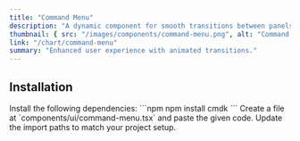 ```yaml
---
title: "Command Menu"
description: "A dynamic component for smooth transitions between panels."
thumbnail: { src: "/images/components/command-menu.png", alt: "Command Menu example" }
link: "/chart/command-menu"
summary: "Enhanced user experience with animated transitions."
---
```


<ComponentPreview name="command-menu-demo" />

## Installation

<Steps>

<Step>
Install the following dependencies:
</Step>
```npm
npm install cmdk
```

<Step>
Create a file at `components/ui/command-menu.tsx` and paste the given code.  
</Step>

<CollapsibleSource name="command" />

<Step>
Update the import paths to match your project setup.
</Step>

</Steps>